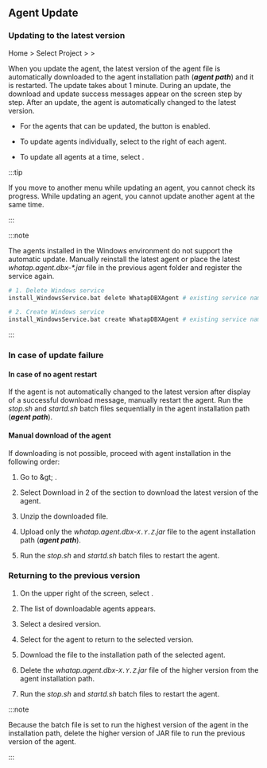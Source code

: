 ## Agent Update

### Updating to the latest version

Home &gt; Select Project &gt; <Cmdname sid="side_management" className="uitext" /> &gt; <Cmdname sid="side_dbAgentUpdate" className="uitext" />

<ImgLang img='db-update-agent.png' desc='' />

When you update the agent, the latest version of the agent file is automatically downloaded to the agent installation path (**_agent path_**) and it is restarted. The update takes about 1 minute. During an update, the download and update success messages appear on the screen step by step. After an update, the agent is automatically changed to the latest version.

- For the agents that can be updated, the <Cmdname sid="TTL06230" className="uitext" /> button is enabled.

- To update agents individually, select <Cmdname sid="TTL06230" className="uitext" /> to the right of each agent.

- To update all agents at a time, select <Cmdname sid="DSC07289" className="uitext" />.

:::tip

If you move to another menu while updating an agent, you cannot check its progress. While updating an agent, you cannot update another agent at the same time.

:::

:::note

The agents installed in the Windows environment do not support the automatic update. Manually reinstall the latest agent or place the latest _whatap.agent.dbx-\*.jar_ file in the previous agent folder and register the service again.

```bash
# 1. Delete Windows service
install_WindowsService.bat delete WhatapDBXAgent # existing service name

# 2. Create Windows service
install_WindowsService.bat create WhatapDBXAgent # existing service name
```

:::

### In case of update failure

#### In case of no agent restart

If the agent is not automatically changed to the latest version after display of a successful download message, manually restart the agent. Run the _stop.sh_ and _startd.sh_ batch files sequentially in the agent installation path (**_agent path_**).

#### Manual download of the agent

If downloading is not possible, proceed with agent installation in the following order:

1. Go to <Cmdname sid="management" className="uitext" /> &amp;gt; <Cmdname sid="agentInstall" className="uitext" />.

2. Select <span class="uitext">Download</span> in 2 of the <Cmdname sid="agent-setup-guide" className="uitext" /> section to download the latest version of the agent.

3. Unzip the downloaded file.

4. Upload only the _whatap.agent.dbx-`X.Y.Z`.jar_ file to the agent installation path (**_agent path_**).

5. Run the _stop.sh_ and _startd.sh_ batch files to restart the agent.

### Returning to the previous version

1. On the upper right of the screen, select <Cmdname sid="goto_previous_version" className="uitext" />.

2. The list of downloadable agents appears.

3. Select a desired version.

4. Select <Cmdname sid="download" className="uitext" /> for the agent to return to the selected version.

5. Download the file to the installation path of the selected agent.

6. Delete the _whatap.agent.dbx-`X.Y.Z`.jar_ file of the higher version from the agent installation path.

7. Run the _stop.sh_ and _startd.sh_ batch files to restart the agent.

:::note

Because the batch file is set to run the highest version of the agent in the installation path, delete the higher version of JAR file to run the previous version of the agent.

:::
